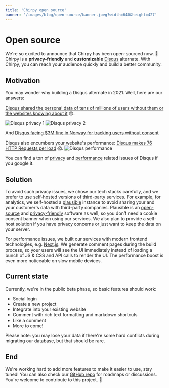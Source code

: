 ```yaml
---
title: 'Chirpy open source'
banner: '/images/blog/open-source/banner.jpeg?width=640&height=427'
---
```


# Open source

We're so excited to announce that Chirpy has been open-sourced now. 🚀
Chirpy is a **privacy-friendly** and **customizable** [Disqus](https://disqus.com/) alternate. With Chirpy, you can reach your audience quickly and build a better community.

## Motivation

You may wonder why building a Disqus alternate in 2021. Well, here are our answers:

[Disqus shared the personal data of tens of millions of users without them or the websites knowing about it](https://twitter.com/martingund/status/1207327648093003777) 😡.

![Disqus privacy 1](https://chirpy.dev/images/blog/open-source/disqus-1.jpeg)
![Disqus privacy 2](https://chirpy.dev/images/blog/open-source/disqus-2.jpeg)

And [Disqus facing $3M fine in Norway for tracking users without consent](https://techcrunch.com/2021/05/05/disqus-facing-3m-fine-in-norway-for-tracking-users-without-consent/)

Disqus also encumbers your website's performance: [Disqus makes 76 HTTP Requests per load](https://supunkavinda.blog/disqus) 😱.
![Disqus performance](https://chirpy.dev/images/blog/open-source/disqus-perf.png)

You can find a ton of [privacy](https://www.google.com.hk/search?q=disqus+privacy&oq=disqus+privacy) and [performance](https://www.google.com.hk/search?q=disqus+performance) related issues of Disqus if you google it.

## Solution

To avoid such privacy issues, we chose our tech stacks carefully, and we prefer to use self-hosted versions of third-party services. For example, for analytics, we self-hosted a [plausible](https://plausible.io/) instance to avoid sharing your and your customer's data with third-party companies. Plausible is an [open-source](https://github.com/plausible/analytics/) and [privacy-friendly](https://plausible.io/privacy-focused-web-analytics) software as well, so you don't need a cookie consent banner when using our services. We also plan to provide a self-host solution if you have privacy concerns or just want to keep the data on your server.

For performance issues, we built our services with modern frontend technologies, e.g. [Next.js](https://nextjs.org/). We generate comment pages during the build process, so your users will see the UI immediately instead of loading a bunch of JS & CSS and API calls to render the UI. The performance boost is even more noticeable on slow mobile devices.

## Current state

Currently, we're in the public beta phase, so basic features should work:

- Social login
- Create a new project
- Integrate into your existing website
- Comment with rich text formatting and markdown shortcuts
- Like a comment
- More to come!

Please note: you may lose your data if there're some hard conflicts during migrating our database, but that should be rare.

## End

We're working hard to add more features to make it easier to use, stay tuned! You can also check our [GitHub repo](https://github.com/devrsi0n/chirpy) for roadmaps or discussions. You're welcome to contribute to this project. 🙌

